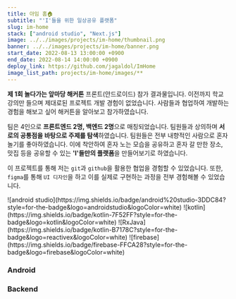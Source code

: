 ```yaml
---
title: 아임 홈🏠
subtitle: "'I'들을 위한 일상공유 플랫폼"
slug: im-home
stack: ["android studio", "Next.js"]
image: ../../images/projects/im-home/thumbnail.png
banner: ../../images/projects/im-home/banner.png
start_date: 2022-08-13 13:00:00 +0900
end_date: 2022-08-14 14:00:00 +0900
deploy_link: https://github.com/jagaldol/ImHome
image_list_path: projects/im-home/images/**
---
```




**제 1회 놀다가는 앞마당 해커톤** 프론트(안드로이드) 참가 결과물입니다. 이전까지 학교 강의만 들으며 제대로된 프로젝트 개발 경험이 없었습니다. 사람들과 협업하여 개발하는 경험을 해보고 싶어 해커튼을 알아보고 참가하였습니다.

팀은 4인으로 **프론트엔드 2명, 백엔드 2명**으로 매칭되었습니다. 팀원들과 상의하며 **서로의 공통점을 바탕으로 주제를 탐색**하였습니다. 팀원들은 전부 내향적인 사람으로 혼자 놀기를 좋아하였습니다. 이에 착안하여 혼자 노는 모습을 공유하고 혼자 갈 만한 장소, 맛집 등을 공유할 수 있는 **'I'들만의 플랫폼**을 만들어보기로 하였습니다.

이 프로젝트를 통해 저는 `git`과 `github`을 활용한 협업을 경험할 수 있었습니다. 또한, `figma`를 통해 `UI 디자인`을 하고 이를 실제로 구현하는 과정을 전부 경험해볼 수 있었습니다.

<Stacks>
  ![android studio](https://img.shields.io/badge/android%20studio-3DDC84?style=for-the-badge&logo=androidstudio&logoColor=white)
  ![kotlin](https://img.shields.io/badge/kotlin-7F52FF?style=for-the-badge&logo=kotlin&logoColor=white)
  ![RxJava](https://img.shields.io/badge/kotlin-B7178C?style=for-the-badge&logo=reactivex&logoColor=white)
  ![firebase](https://img.shields.io/badge/firebase-FFCA28?style=for-the-badge&logo=firebase&logoColor=white)
</Stacks>


<MemberContainer>
  <h3 className="text-center">Android</h3>
  <MemberGrid members={[
    {
      imageSrc: 'https://github.com/gogumac.png',
      link: 'https://github.com/gogumac',
      name: '김유빈',
      description: '안드로이드 앱 개발'
    },
    {
      imageSrc: 'https://github.com/jagaldol.png',
      link: 'https://github.com/jagaldol',
      name: '안혜준',
      description: '안드로이드 앱 개발'
    },
  ]} />
  <div className="mt-20">
    <h3 className="text-center">Backend</h3>
  </div>
  <MemberGrid members={[
    {
      imageSrc: 'https://github.com/goohanseo.png',
      link: 'https://github.com/goohanseo',
      name: '구한서',
      description: '백엔드 개발'
    },
    {
      imageSrc: 'https://github.com/suhyun0918.png',
      link: 'https://github.com/suhyun0918',
      name: '김수현',
      description: '백엔드 개발'
    },
  ]} />
</MemberContainer>